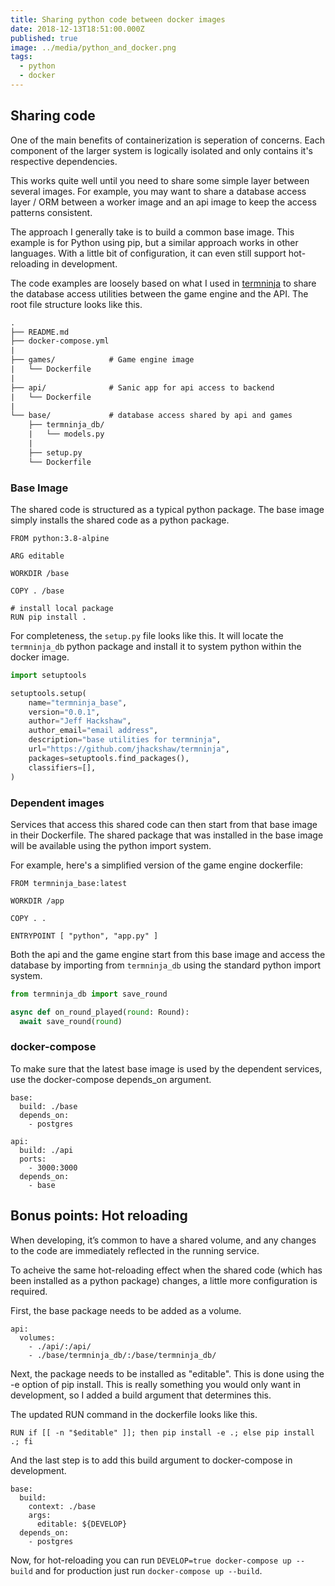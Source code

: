 ```yaml
---
title: Sharing python code between docker images
date: 2018-12-13T18:51:00.000Z
published: true
image: ../media/python_and_docker.png
tags:
  - python
  - docker
---
```


## Sharing code

One of the main benefits of containerization is seperation of concerns. Each component of the larger system is logically isolated and only contains it's respective dependencies.

This works quite well until you need to share some simple layer between several images. For example, you may want to share a database access layer / ORM between a worker image and an api image to keep the access patterns consistent.

The approach I generally take is to build a common base image. This example is for Python using pip, but a similar approach works in other languages. With a little bit of configuration, it can even still support hot-reloading in development.

The code examples are loosely based on what I used in [termninja](https://github.com/jhackshaw/termninja) to share the database access utilities between the game engine and the API. The root file structure looks like this.

```txt
.
├── README.md
├── docker-compose.yml
|
├── games/            # Game engine image
|   └── Dockerfile
|
├── api/              # Sanic app for api access to backend
|   └── Dockerfile
|
└── base/             # database access shared by api and games
    ├── termninja_db/
    |   └── models.py
    |
    ├── setup.py
    └── Dockerfile

```

### Base Image

The shared code is structured as a typical python package. The base image simply installs the shared code as a python package.

```docker
FROM python:3.8-alpine

ARG editable

WORKDIR /base

COPY . /base

# install local package
RUN pip install .
```

For completeness, the `setup.py` file looks like this. It will locate the `termninja_db` python package and install it to system python within the docker image.

```python
import setuptools

setuptools.setup(
    name="termninja_base",
    version="0.0.1",
    author="Jeff Hackshaw",
    author_email="email address",
    description="base utilities for termninja",
    url="https://github.com/jhackshaw/termninja",
    packages=setuptools.find_packages(),
    classifiers=[],
)
```

### Dependent images

Services that access this shared code can then start from that base image in their Dockerfile. The shared package that was installed in the base image will be available using the python import system.

For example, here's a simplified version of the game engine dockerfile:

```docker
FROM termninja_base:latest

WORKDIR /app

COPY . .

ENTRYPOINT [ "python", "app.py" ]
```

Both the api and the game engine start from this base image and access the database by importing from `termninja_db` using the standard python import system.

```python
from termninja_db import save_round

async def on_round_played(round: Round):
  await save_round(round)
```

### docker-compose

To make sure that the latest base image is used by the dependent services, use the docker-compose depends_on argument.

```docker
base:
  build: ./base
  depends_on:
    - postgres

api:
  build: ./api
  ports:
    - 3000:3000
  depends_on:
    - base
```

## Bonus points: Hot reloading

When developing, it’s common to have a shared volume, and any changes to the code are immediately reflected in the running service.

To acheive the same hot-reloading effect when the shared code (which has been installed as a python package) changes, a little more configuration is required.

First, the base package needs to be added as a volume.

```docker
api:
  volumes:
    - ./api/:/api/
    - ./base/termninja_db/:/base/termninja_db/
```

Next, the package needs to be installed as "editable". This is done using the -e option of pip install. This is really something you would only want in development, so I added a build argument that determines this.

The updated RUN command in the dockerfile looks like this.

```docker
RUN if [[ -n "$editable" ]]; then pip install -e .; else pip install .; fi
```

And the last step is to add this build argument to docker-compose in development.

```docker
base:
  build:
    context: ./base
    args:
      editable: ${DEVELOP}
  depends_on:
    - postgres
```

Now, for hot-reloading you can run `DEVELOP=true docker-compose up --build` and for production just run `docker-compose up --build`.
